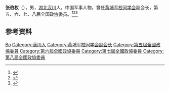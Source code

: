 '''张伯权'''（{{bd|1912年||1994年}}），男，[[湖北|湖北]][[汉川|汉川]]人，中国军事人物，曾任[[黄埔军校同学会|黄埔军校同学会]]副会长，第五、六、七、八届全国政协委员。<ref>{{Cite book|title=中华人民共和国职官志|author=何虎生, 李耀东, 向常福主编|publisher=中国社会出版社|year=2003|isbn=9787800883934|location=北京|pages=}}</ref><ref>{{Cite book|title=历届全国政协委员人名辞典|author=|publisher=中国国际广播出版社|year=1996|isbn=9787507813746|location=北京|pages=}}</ref><ref>{{Cite web|title=张伯权|url=http://www.huangpu.org.cn/lrfhz/201209/t20120905_3042116.html|accessdate=2021-02-12|work=黄埔军校同学会|archive-date=2017-11-09|archive-url=https://web.archive.org/web/20171109110136/http://www.huangpu.org.cn/lrfhz/201209/t20120905_3042116.html}}</ref>

== 参考资料 ==
{{reflist}}

{{Authority control}}
{{DEFAULTSORT:Zhang张}}
[[Category:张姓|Bo]]
[[Category:漢川人|Category:漢川人]]
[[Category:黄埔军校同学会副会长|Category:黄埔军校同学会副会长]]
[[Category:第五屆全國政協委員|Category:第五屆全國政協委員]]
[[Category:第六屆全國政協委員|Category:第六屆全國政協委員]]
[[Category:第七屆全國政協委員|Category:第七屆全國政協委員]]
[[Category:第八屆全國政協委員|Category:第八屆全國政協委員]]

{{中国人物小作品}}